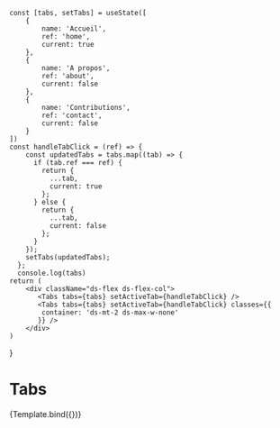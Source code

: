 
<Meta title="Components/Tabs" component={Tabs} />

    const [tabs, setTabs] = useState([
        {
            name: 'Accueil',
            ref: 'home',
            current: true
        },
        {
            name: 'A propos',
            ref: 'about',
            current: false
        },
        {
            name: 'Contributions',
            ref: 'contact',
            current: false
        }
    ])
    const handleTabClick = (ref) => {
        const updatedTabs = tabs.map((tab) => {
          if (tab.ref === ref) {
            return {
              ...tab,
              current: true
            };
          } else {
            return {
              ...tab,
              current: false
            };
          }
        });
        setTabs(updatedTabs);
      };
      console.log(tabs)
    return (
        <div className="ds-flex ds-flex-col">
           <Tabs tabs={tabs} setActiveTab={handleTabClick} />
           <Tabs tabs={tabs} setActiveTab={handleTabClick} classes={{
            container: 'ds-mt-2 ds-max-w-none'
           }} />
        </div>
    )
}

# Tabs

<Canvas>
    <Story name="Regular">{Template.bind({})}</Story>
</Canvas>
